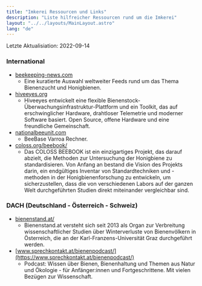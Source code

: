 ```yaml
---
title: "Imkerei Ressourcen und Links"
description: "Liste hilfreicher Ressourcen rund um die Imkerei"
layout: "../../layouts/MainLayout.astro"
lang: "de"
---
```


Letzte Aktualisiation: 2022-09-14

### International

- [beekeeping-news.com](https://www.beekeeping-news.com/)
  - Eine kuratierte Auswahl weltweiter Feeds rund um das Thema Bienenzucht und Honigbienen.
- [hiveeyes.org](https://hiveeyes.org/)
  - Hiveeyes entwickelt eine flexible Bienenstock-Überwachungsinfrastruktur-Plattform und ein Toolkit, das auf erschwinglicher Hardware, drahtloser Telemetrie und moderner Software basiert. Open Source, offene Hardware und eine freundliche Gemeinschaft.
- [nationalbeeunit.com](https://www.nationalbeeunit.com/public/BeeDiseases/varroaCalculator.cfm)
  - BeeBase Varroa Rechner.
- [coloss.org/beebook/](http://coloss.org/beebook/)
  - Das COLOSS BEEBOOK ist ein einzigartiges Projekt, das darauf abzielt, die Methoden zur Untersuchung der Honigbiene zu standardisieren. Von Anfang an bestand die Vision des Projekts darin, ein endgültiges Inventar von Standardtechniken und -methoden in der Honigbienenforschung zu entwickeln, um sicherzustellen, dass die von verschiedenen Labors auf der ganzen Welt durchgeführten Studien direkt miteinander vergleichbar sind.

### DACH (Deutschland - Österreich - Schweiz)

- [bienenstand.at/](http://bienenstand.at/)
  - Bienenstand.at versteht sich seit 2013 als Organ zur Verbreitung wissenschaftlicher Studien über Winterverluste von Bienenvölkern in Österreich, die an der Karl-Franzens-Universität Graz durchgeführt werden.
- [www.sprechkontakt.at/bienenpodcast/](https://www.sprechkontakt.at/bienenpodcast/)
  - Podcast: Wissen über Bienen, Bienenhaltung und Themen aus Natur und Ökologie - für Anfänger:innen und Fortgeschrittene. Mit vielen Bezügen zur Wissenschaft.
